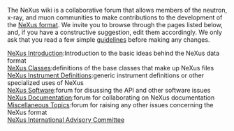 The NeXus wiki is a collaborative forum that allows members of the neutron, x-ray, and muon communities to make contributions to the development of the [http://www.nexus.anl.gov/ NeXus format]. We invite you to browse through the pages listed below, and, if you have a constructive suggestion, edit them accordingly. We only ask that you read a few simple [[Help:Guidelines|guidelines]] before making any changes.

;[[Introduction|NeXus Introduction]]:Introduction to the basic ideas behind the NeXus data format
;[[Design#NeXus_Classes|NeXus Classes]]:definitions of the base classes that make up NeXus files
;[[Instruments|NeXus Instrument Definitions]]:generic instrument definitions or other specialized uses of NeXus
;[[Software|NeXus Software]]:forum for disussing the API and other software issues
;[[Documentation|NeXus Documentation]]:forum for collaborating on NeXus documentation
;[[Miscellaneous|Miscellaneous Topics]]:forum for raising any other issues concerning the NeXus format
;[[NIAC|NeXus International Advisory Committee]]